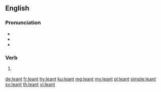 ==English==

===Pronunciation===
* {{IPA|/ˈlɛnt/|lang=en}}
* {{audio|en-us-leant.ogg|Audio (US)|lang=en}}
* {{homophones|lang=en|lent|Lent}}

===Verb===
{{head|en|verb form}}

# {{lb|en|chiefly|UK}} {{en-past of|lean}}

[[de:leant]]
[[fr:leant]]
[[hy:leant]]
[[ku:leant]]
[[mg:leant]]
[[my:leant]]
[[pl:leant]]
[[simple:leant]]
[[sv:leant]]
[[th:leant]]
[[vi:leant]]